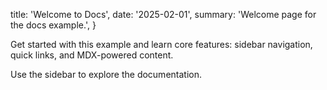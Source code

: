   title: 'Welcome to Docs',
  date: '2025-02-01',
  summary: 'Welcome page for the docs example.',
}

Get started with this example and learn core features: sidebar navigation, quick links, and MDX-powered content.

Use the sidebar to explore the documentation.
